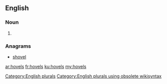 ==English==

===Noun===
{{head|en}}

# {{plural of|hovel}}

===Anagrams===
* [[shovel#English|shovel]]

[[Category:English plurals]][[Category:English plurals using obsolete wikisyntax]]

[[ar:hovels]]
[[fr:hovels]]
[[ku:hovels]]
[[my:hovels]]